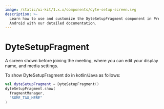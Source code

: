 ```yaml
---
image: /static/ui-kit/1.x.x/components/dyte-setup-screen.svg
description: >-
  Learn how to use and customize the DyteSetupFragment component in ProductDB's
  Android with our detailed documentation.
---
```


# DyteSetupFragment

A screen shown before joining the meeting, where you can edit your display name,
and media settings.

To show DyteSetupFragment do in kotlin/Java as follows:

```kotlin
val dyteSetupFragment = DyteSetupFragment()
dyteSetupFragment.show(
  fragmentManager,
  "SOME_TAG_HERE"
)
```

<head>
  <title>Android DyteSetupFragment</title>
</head>
